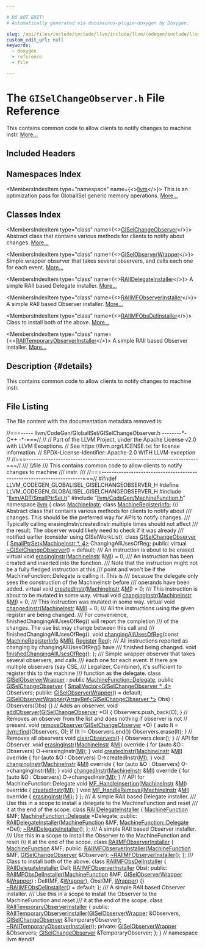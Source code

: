 ```yaml
---

# DO NOT EDIT!
# Automatically generated via docusaurus-plugin-doxygen by Doxygen.

slug: /api/files/include/include/llvm/include/llvm/codegen/include/llvm/codegen/globalisel/giselchangeobserver-h
custom_edit_url: null
keywords:
  - doxygen
  - reference
  - file

---
```





# The `GISelChangeObserver.h` File Reference

<DoxygenPage pluginConfig={pluginConfig}>

This contains common code to allow clients to notify changes to machine instr. <a href="#details">More...</a>

## Included Headers

<IncludesList>
<IncludesListItem
  filePath="llvm/ADT/SmallPtrSet.h"
  permalink="/docs/api/files/include/include/llvm/include/llvm/adt/smallptrset-h"
  isLocal="true" />
<IncludesListItem
  filePath="llvm/CodeGen/MachineFunction.h"
  permalink="/docs/api/files/include/include/llvm/include/llvm/codegen/machinefunction-h"
  isLocal="true" />
</IncludesList>

## Namespaces Index

<MembersIndex>

<MembersIndexItem
  type="namespace"
  name={<><a href="/docs/api/namespaces/llvm">llvm</a></>}>
This is an optimization pass for GlobalISel generic memory operations. <a href="/docs/api/namespaces/llvm/#details">More...</a>
</MembersIndexItem>

</MembersIndex>

## Classes Index

<MembersIndex>

<MembersIndexItem
  type="class"
  name={<><a href="/docs/api/classes/llvm/giselchangeobserver">GISelChangeObserver</a></>}>
Abstract class that contains various methods for clients to notify about changes. <a href="/docs/api/classes/llvm/giselchangeobserver/#details">More...</a>
</MembersIndexItem>

<MembersIndexItem
  type="class"
  name={<><a href="/docs/api/classes/llvm/giselobserverwrapper">GISelObserverWrapper</a></>}>
Simple wrapper observer that takes several observers, and calls each one for each event. <a href="/docs/api/classes/llvm/giselobserverwrapper/#details">More...</a>
</MembersIndexItem>

<MembersIndexItem
  type="class"
  name={<><a href="/docs/api/classes/llvm/raiidelegateinstaller">RAIIDelegateInstaller</a></>}>
A simple RAII based Delegate installer. <a href="/docs/api/classes/llvm/raiidelegateinstaller/#details">More...</a>
</MembersIndexItem>

<MembersIndexItem
  type="class"
  name={<><a href="/docs/api/classes/llvm/raiimfobserverinstaller">RAIIMFObserverInstaller</a></>}>
A simple RAII based Observer installer. <a href="/docs/api/classes/llvm/raiimfobserverinstaller/#details">More...</a>
</MembersIndexItem>

<MembersIndexItem
  type="class"
  name={<><a href="/docs/api/classes/llvm/raiimfobsdelinstaller">RAIIMFObsDelInstaller</a></>}>
Class to install both of the above. <a href="/docs/api/classes/llvm/raiimfobsdelinstaller/#details">More...</a>
</MembersIndexItem>

<MembersIndexItem
  type="class"
  name={<><a href="/docs/api/classes/llvm/raiitemporaryobserverinstaller">RAIITemporaryObserverInstaller</a></>}>
A simple RAII based Observer installer. <a href="/docs/api/classes/llvm/raiitemporaryobserverinstaller/#details">More...</a>
</MembersIndexItem>

</MembersIndex>

## Description {#details}

This contains common code to allow clients to notify changes to machine instr.

## File Listing

The file content with the documentation metadata removed is:

<ProgramListing>

<Link id="l00001" /><CodeLine lineNumber="1"><Highlight kind="comment">//===----- llvm/CodeGen/GlobalISel/GISelChangeObserver.h --------&#42;- C++ -&#42;-===//</Highlight><Highlight kind="normal"></Highlight></CodeLine>
<Link id="l00002" /><CodeLine lineNumber="2"><Highlight kind="normal"></Highlight><Highlight kind="comment">//</Highlight><Highlight kind="normal"></Highlight></CodeLine>
<Link id="l00003" /><CodeLine lineNumber="3"><Highlight kind="normal"></Highlight><Highlight kind="comment">// Part of the LLVM Project, under the Apache License v2.0 with LLVM Exceptions.</Highlight><Highlight kind="normal"></Highlight></CodeLine>
<Link id="l00004" /><CodeLine lineNumber="4"><Highlight kind="normal"></Highlight><Highlight kind="comment">// See https://llvm.org/LICENSE.txt for license information.</Highlight><Highlight kind="normal"></Highlight></CodeLine>
<Link id="l00005" /><CodeLine lineNumber="5"><Highlight kind="normal"></Highlight><Highlight kind="comment">// SPDX-License-Identifier: Apache-2.0 WITH LLVM-exception</Highlight><Highlight kind="normal"></Highlight></CodeLine>
<Link id="l00006" /><CodeLine lineNumber="6"><Highlight kind="normal"></Highlight><Highlight kind="comment">//</Highlight><Highlight kind="normal"></Highlight></CodeLine>
<Link id="l00007" /><CodeLine lineNumber="7"><Highlight kind="normal"></Highlight><Highlight kind="comment">//===----------------------------------------------------------------------===//</Highlight><Highlight kind="comment"></Highlight></CodeLine>
<Link id="l00008" /><CodeLine lineNumber="8"><Highlight kind="comment">/// \\file</Highlight></CodeLine>
<Link id="l00009" /><CodeLine lineNumber="9"><Highlight kind="comment">/// This contains common code to allow clients to notify changes to machine</Highlight></CodeLine>
<Link id="l00010" /><CodeLine lineNumber="10"><Highlight kind="comment">/// instr.</Highlight></CodeLine>
<Link id="l00011" /><CodeLine lineNumber="11"><Highlight kind="comment">///</Highlight><Highlight kind="normal"></Highlight></CodeLine>
<Link id="l00012" /><CodeLine lineNumber="12"><Highlight kind="normal"></Highlight><Highlight kind="comment">//===----------------------------------------------------------------------===//</Highlight><Highlight kind="normal"></Highlight></CodeLine>
<Link id="l00013" /><CodeLine lineNumber="13"><Highlight kind="normal"></Highlight></CodeLine>
<Link id="l00014" /><CodeLine lineNumber="14"><Highlight kind="normal"></Highlight><Highlight kind="preprocessor">#ifndef LLVM&#95;CODEGEN&#95;GLOBALISEL&#95;GISELCHANGEOBSERVER&#95;H</Highlight><Highlight kind="normal"></Highlight></CodeLine>
<Link id="l00015" /><CodeLine lineNumber="15"><Highlight kind="normal"></Highlight><Highlight kind="preprocessor">#define LLVM&#95;CODEGEN&#95;GLOBALISEL&#95;GISELCHANGEOBSERVER&#95;H</Highlight><Highlight kind="normal"></Highlight></CodeLine>
<Link id="l00016" /><CodeLine lineNumber="16"><Highlight kind="normal"></Highlight></CodeLine>
<Link id="l00017" /><CodeLine lineNumber="17"><Highlight kind="normal"></Highlight><Highlight kind="preprocessor">#include &quot;<a href="/docs/api/files/include/include/llvm/include/llvm/adt/smallptrset-h">llvm/ADT/SmallPtrSet.h</a>&quot;</Highlight><Highlight kind="normal"></Highlight></CodeLine>
<Link id="l00018" /><CodeLine lineNumber="18"><Highlight kind="normal"></Highlight><Highlight kind="preprocessor">#include &quot;<a href="/docs/api/files/include/include/llvm/include/llvm/codegen/machinefunction-h">llvm/CodeGen/MachineFunction.h</a>&quot;</Highlight><Highlight kind="normal"></Highlight></CodeLine>
<Link id="l00019" /><CodeLine lineNumber="19"><Highlight kind="normal"></Highlight></CodeLine>
<Link id="l00020" /><CodeLine lineNumber="20"><Highlight kind="normal"></Highlight><Highlight kind="keyword">namespace </Highlight><Highlight kind="normal"><a href="/docs/api/namespaces/llvm">llvm</a> &#123;</Highlight></CodeLine>
<Link id="l00021" /><CodeLine lineNumber="21"><Highlight kind="normal"></Highlight><Highlight kind="keyword">class </Highlight><Highlight kind="normal"><a href="/docs/api/classes/llvm/machineinstr">MachineInstr</a>;</Highlight></CodeLine>
<Link id="l00022" /><CodeLine lineNumber="22"><Highlight kind="normal"></Highlight><Highlight kind="keyword">class </Highlight><Highlight kind="normal"><a href="/docs/api/classes/llvm/machineregisterinfo">MachineRegisterInfo</a>;</Highlight></CodeLine>
<Link id="l00023" /><CodeLine lineNumber="23"><Highlight kind="normal"></Highlight><Highlight kind="comment"></Highlight></CodeLine>
<Link id="l00024" /><CodeLine lineNumber="24"><Highlight kind="comment">/// Abstract class that contains various methods for clients to notify about</Highlight></CodeLine>
<Link id="l00025" /><CodeLine lineNumber="25"><Highlight kind="comment">/// changes. This should be the preferred way for APIs to notify changes.</Highlight></CodeLine>
<Link id="l00026" /><CodeLine lineNumber="26"><Highlight kind="comment">/// Typically calling erasingInstr/createdInstr multiple times should not affect</Highlight></CodeLine>
<Link id="l00027" /><CodeLine lineNumber="27"><Highlight kind="comment">/// the result. The observer would likely need to check if it was already</Highlight></CodeLine>
<Link id="l00028" /><CodeLine lineNumber="28"><Highlight kind="comment">/// notified earlier (consider using GISelWorkList).</Highlight><Highlight kind="normal"></Highlight></CodeLine>
<Link id="l00029" /><CodeLine lineNumber="29" lineLink="/docs/api/classes/llvm/giselchangeobserver"><Highlight kind="normal"></Highlight><Highlight kind="keyword">class </Highlight><Highlight kind="normal"><a href="/docs/api/classes/llvm/giselchangeobserver">GISelChangeObserver</a> &#123;</Highlight></CodeLine>
<Link id="l00030" /><CodeLine lineNumber="30"><Highlight kind="normal">  <a href="/docs/api/classes/llvm/smallptrset">SmallPtrSet&lt;MachineInstr &#42;, 4&gt;</a> ChangingAllUsesOfReg;</Highlight></CodeLine>
<Link id="l00031" /><CodeLine lineNumber="31"><Highlight kind="normal"></Highlight></CodeLine>
<Link id="l00032" /><CodeLine lineNumber="32"><Highlight kind="normal"></Highlight><Highlight kind="keyword">public</Highlight><Highlight kind="normal">:</Highlight></CodeLine>
<Link id="l00033" /><CodeLine lineNumber="33" lineLink="/docs/api/classes/llvm/giselchangeobserver/#abba070d74d4a70cc63a5f402242dd2fc"><Highlight kind="normal">  </Highlight><Highlight kind="keyword">virtual</Highlight><Highlight kind="normal"> <a href="/docs/api/classes/llvm/giselchangeobserver/#abba070d74d4a70cc63a5f402242dd2fc">~GISelChangeObserver</a>() = </Highlight><Highlight kind="keywordflow">default</Highlight><Highlight kind="normal">;</Highlight></CodeLine>
<Link id="l00034" /><CodeLine lineNumber="34"><Highlight kind="normal"></Highlight><Highlight kind="comment"></Highlight></CodeLine>
<Link id="l00035" /><CodeLine lineNumber="35"><Highlight kind="comment">  /// An instruction is about to be erased.</Highlight><Highlight kind="normal"></Highlight></CodeLine>
<Link id="l00036" /><CodeLine lineNumber="36" lineLink="/docs/api/classes/llvm/giselchangeobserver/#adbcc821688d1687f0b5faf9ba83bd902"><Highlight kind="normal">  </Highlight><Highlight kind="keyword">virtual</Highlight><Highlight kind="normal"> </Highlight><Highlight kind="keywordtype">void</Highlight><Highlight kind="normal"> <a href="/docs/api/classes/llvm/giselchangeobserver/#adbcc821688d1687f0b5faf9ba83bd902">erasingInstr</a>(<a href="/docs/api/classes/llvm/machineinstr">MachineInstr</a> &amp;<a href="/docs/api/files/lib/lib/codegen/lib/codegen/globalisel/irtranslator-cpp/#abe44dfdea65b4f7e11e0a608ab708b76">MI</a>) = 0;</Highlight></CodeLine>
<Link id="l00037" /><CodeLine lineNumber="37"><Highlight kind="normal"></Highlight><Highlight kind="comment"></Highlight></CodeLine>
<Link id="l00038" /><CodeLine lineNumber="38"><Highlight kind="comment">  /// An instruction has been created and inserted into the function.</Highlight></CodeLine>
<Link id="l00039" /><CodeLine lineNumber="39"><Highlight kind="comment">  /// Note that the instruction might not be a fully fledged instruction at this</Highlight></CodeLine>
<Link id="l00040" /><CodeLine lineNumber="40"><Highlight kind="comment">  /// point and won&#39;t be if the MachineFunction::Delegate is calling it. This is</Highlight></CodeLine>
<Link id="l00041" /><CodeLine lineNumber="41"><Highlight kind="comment">  /// because the delegate only sees the construction of the MachineInstr before</Highlight></CodeLine>
<Link id="l00042" /><CodeLine lineNumber="42"><Highlight kind="comment">  /// operands have been added.</Highlight><Highlight kind="normal"></Highlight></CodeLine>
<Link id="l00043" /><CodeLine lineNumber="43" lineLink="/docs/api/classes/llvm/giselchangeobserver/#ac53bec73a7e61679a0aed216280a0fc7"><Highlight kind="normal">  </Highlight><Highlight kind="keyword">virtual</Highlight><Highlight kind="normal"> </Highlight><Highlight kind="keywordtype">void</Highlight><Highlight kind="normal"> <a href="/docs/api/classes/llvm/giselchangeobserver/#ac53bec73a7e61679a0aed216280a0fc7">createdInstr</a>(<a href="/docs/api/classes/llvm/machineinstr">MachineInstr</a> &amp;<a href="/docs/api/files/lib/lib/codegen/lib/codegen/globalisel/irtranslator-cpp/#abe44dfdea65b4f7e11e0a608ab708b76">MI</a>) = 0;</Highlight></CodeLine>
<Link id="l00044" /><CodeLine lineNumber="44"><Highlight kind="normal"></Highlight><Highlight kind="comment"></Highlight></CodeLine>
<Link id="l00045" /><CodeLine lineNumber="45"><Highlight kind="comment">  /// This instruction is about to be mutated in some way.</Highlight><Highlight kind="normal"></Highlight></CodeLine>
<Link id="l00046" /><CodeLine lineNumber="46" lineLink="/docs/api/classes/llvm/giselchangeobserver/#a1f637715070a99aa4140444e12697f9a"><Highlight kind="normal">  </Highlight><Highlight kind="keyword">virtual</Highlight><Highlight kind="normal"> </Highlight><Highlight kind="keywordtype">void</Highlight><Highlight kind="normal"> <a href="/docs/api/classes/llvm/giselchangeobserver/#a1f637715070a99aa4140444e12697f9a">changingInstr</a>(<a href="/docs/api/classes/llvm/machineinstr">MachineInstr</a> &amp;<a href="/docs/api/files/lib/lib/codegen/lib/codegen/globalisel/irtranslator-cpp/#abe44dfdea65b4f7e11e0a608ab708b76">MI</a>) = 0;</Highlight></CodeLine>
<Link id="l00047" /><CodeLine lineNumber="47"><Highlight kind="normal"></Highlight><Highlight kind="comment"></Highlight></CodeLine>
<Link id="l00048" /><CodeLine lineNumber="48"><Highlight kind="comment">  /// This instruction was mutated in some way.</Highlight><Highlight kind="normal"></Highlight></CodeLine>
<Link id="l00049" /><CodeLine lineNumber="49" lineLink="/docs/api/classes/llvm/giselchangeobserver/#a45a05a932f80f51023592ff5131d56a5"><Highlight kind="normal">  </Highlight><Highlight kind="keyword">virtual</Highlight><Highlight kind="normal"> </Highlight><Highlight kind="keywordtype">void</Highlight><Highlight kind="normal"> <a href="/docs/api/classes/llvm/giselchangeobserver/#a45a05a932f80f51023592ff5131d56a5">changedInstr</a>(<a href="/docs/api/classes/llvm/machineinstr">MachineInstr</a> &amp;<a href="/docs/api/files/lib/lib/codegen/lib/codegen/globalisel/irtranslator-cpp/#abe44dfdea65b4f7e11e0a608ab708b76">MI</a>) = 0;</Highlight></CodeLine>
<Link id="l00050" /><CodeLine lineNumber="50"><Highlight kind="normal"></Highlight><Highlight kind="comment"></Highlight></CodeLine>
<Link id="l00051" /><CodeLine lineNumber="51"><Highlight kind="comment">  /// All the instructions using the given register are being changed.</Highlight></CodeLine>
<Link id="l00052" /><CodeLine lineNumber="52"><Highlight kind="comment">  /// For convenience, finishedChangingAllUsesOfReg() will report the completion</Highlight></CodeLine>
<Link id="l00053" /><CodeLine lineNumber="53"><Highlight kind="comment">  /// of the changes. The use list may change between this call and</Highlight></CodeLine>
<Link id="l00054" /><CodeLine lineNumber="54"><Highlight kind="comment">  /// finishedChangingAllUsesOfReg().</Highlight><Highlight kind="normal"></Highlight></CodeLine>
<Link id="l00055" /><CodeLine lineNumber="55"><Highlight kind="normal">  </Highlight><Highlight kind="keywordtype">void</Highlight><Highlight kind="normal"> <a href="/docs/api/classes/llvm/giselchangeobserver/#ae260ef07f27a4b7f76496d9929bbb317">changingAllUsesOfReg</a>(</Highlight><Highlight kind="keyword">const</Highlight><Highlight kind="normal"> <a href="/docs/api/classes/llvm/machineregisterinfo">MachineRegisterInfo</a> &amp;<a href="/docs/api/files/lib/lib/target/lib/target/aarch64/aarch64advsimdscalarpass-cpp/#aacd2ab195054a3e6a74bfbb9d5d571c8">MRI</a>, <a href="/docs/api/classes/llvm/register">Register</a> <a href="/docs/api/files/lib/lib/codegen/machinesink-cpp/#a359e1ff26f6d466d927a61aae45b05c3">Reg</a>);</Highlight><Highlight kind="comment"></Highlight></CodeLine>
<Link id="l00056" /><CodeLine lineNumber="56"><Highlight kind="comment">  /// All instructions reported as changing by changingAllUsesOfReg() have</Highlight></CodeLine>
<Link id="l00057" /><CodeLine lineNumber="57"><Highlight kind="comment">  /// finished being changed.</Highlight><Highlight kind="normal"></Highlight></CodeLine>
<Link id="l00058" /><CodeLine lineNumber="58"><Highlight kind="normal">  </Highlight><Highlight kind="keywordtype">void</Highlight><Highlight kind="normal"> <a href="/docs/api/classes/llvm/giselchangeobserver/#a274ff6e49f7c082a254920495943be57">finishedChangingAllUsesOfReg</a>();</Highlight></CodeLine>
<Link id="l00059" /><CodeLine lineNumber="59"><Highlight kind="normal"></Highlight></CodeLine>
<Link id="l00060" /><CodeLine lineNumber="60"><Highlight kind="normal">&#125;;</Highlight></CodeLine>
<Link id="l00061" /><CodeLine lineNumber="61"><Highlight kind="normal"></Highlight><Highlight kind="comment"></Highlight></CodeLine>
<Link id="l00062" /><CodeLine lineNumber="62"><Highlight kind="comment">/// Simple wrapper observer that takes several observers, and calls</Highlight></CodeLine>
<Link id="l00063" /><CodeLine lineNumber="63"><Highlight kind="comment">/// each one for each event. If there are multiple observers (say CSE,</Highlight></CodeLine>
<Link id="l00064" /><CodeLine lineNumber="64"><Highlight kind="comment">/// Legalizer, Combiner), it&#39;s sufficient to register this to the machine</Highlight></CodeLine>
<Link id="l00065" /><CodeLine lineNumber="65"><Highlight kind="comment">/// function as the delegate.</Highlight><Highlight kind="normal"></Highlight></CodeLine>
<Link id="l00066" /><CodeLine lineNumber="66" lineLink="/docs/api/classes/llvm/giselobserverwrapper"><Highlight kind="normal"></Highlight><Highlight kind="keyword">class </Highlight><Highlight kind="normal"><a href="/docs/api/classes/llvm/giselobserverwrapper/#a950c12c2d6a6a2d0100140229844879f">GISelObserverWrapper</a> : </Highlight><Highlight kind="keyword">public</Highlight><Highlight kind="normal"> <a href="/docs/api/classes/llvm/machinefunction/delegate">MachineFunction::Delegate</a>,</Highlight></CodeLine>
<Link id="l00067" /><CodeLine lineNumber="67"><Highlight kind="normal">                             </Highlight><Highlight kind="keyword">public</Highlight><Highlight kind="normal"> <a href="/docs/api/classes/llvm/giselchangeobserver">GISelChangeObserver</a> &#123;</Highlight></CodeLine>
<Link id="l00068" /><CodeLine lineNumber="68"><Highlight kind="normal">  <a href="/docs/api/classes/llvm/smallvector">SmallVector&lt;GISelChangeObserver &#42;, 4&gt;</a> Observers;</Highlight></CodeLine>
<Link id="l00069" /><CodeLine lineNumber="69"><Highlight kind="normal"></Highlight></CodeLine>
<Link id="l00070" /><CodeLine lineNumber="70"><Highlight kind="normal"></Highlight><Highlight kind="keyword">public</Highlight><Highlight kind="normal">:</Highlight></CodeLine>
<Link id="l00071" /><CodeLine lineNumber="71" lineLink="/docs/api/classes/llvm/giselobserverwrapper/#a950c12c2d6a6a2d0100140229844879f"><Highlight kind="normal">  <a href="/docs/api/classes/llvm/giselobserverwrapper/#a950c12c2d6a6a2d0100140229844879f">GISelObserverWrapper</a>() = </Highlight><Highlight kind="keywordflow">default</Highlight><Highlight kind="normal">;</Highlight></CodeLine>
<Link id="l00072" /><CodeLine lineNumber="72" lineLink="/docs/api/classes/llvm/giselobserverwrapper/#aeb9850213fc3d3a875d36dbfa4d395a0"><Highlight kind="normal">  <a href="/docs/api/classes/llvm/giselobserverwrapper/#aeb9850213fc3d3a875d36dbfa4d395a0">GISelObserverWrapper</a>(<a href="/docs/api/classes/llvm/arrayref">ArrayRef&lt;GISelChangeObserver &#42;&gt;</a> Obs) : Observers(Obs) &#123;&#125;</Highlight></CodeLine>
<Link id="l00073" /><CodeLine lineNumber="73"><Highlight kind="normal">  </Highlight><Highlight kind="comment">// Adds an observer.</Highlight><Highlight kind="normal"></Highlight></CodeLine>
<Link id="l00074" /><CodeLine lineNumber="74" lineLink="/docs/api/classes/llvm/giselobserverwrapper/#ab6306f79afc7f543b606e6952f4329e6"><Highlight kind="normal">  </Highlight><Highlight kind="keywordtype">void</Highlight><Highlight kind="normal"> <a href="/docs/api/classes/llvm/giselobserverwrapper/#ab6306f79afc7f543b606e6952f4329e6">addObserver</a>(<a href="/docs/api/classes/llvm/giselchangeobserver">GISelChangeObserver</a> &#42;O) &#123; Observers.push&#95;back(O); &#125;</Highlight></CodeLine>
<Link id="l00075" /><CodeLine lineNumber="75"><Highlight kind="normal">  </Highlight><Highlight kind="comment">// Removes an observer from the list and does nothing if observer is not</Highlight><Highlight kind="normal"></Highlight></CodeLine>
<Link id="l00076" /><CodeLine lineNumber="76"><Highlight kind="normal">  </Highlight><Highlight kind="comment">// present.</Highlight><Highlight kind="normal"></Highlight></CodeLine>
<Link id="l00077" /><CodeLine lineNumber="77" lineLink="/docs/api/classes/llvm/giselobserverwrapper/#a34a34ebf79e47db55e0c6d182987ad13"><Highlight kind="normal">  </Highlight><Highlight kind="keywordtype">void</Highlight><Highlight kind="normal"> <a href="/docs/api/classes/llvm/giselobserverwrapper/#a34a34ebf79e47db55e0c6d182987ad13">removeObserver</a>(<a href="/docs/api/classes/llvm/giselchangeobserver">GISelChangeObserver</a> &#42;O) &#123;</Highlight></CodeLine>
<Link id="l00078" /><CodeLine lineNumber="78"><Highlight kind="normal">    </Highlight><Highlight kind="keyword">auto</Highlight><Highlight kind="normal"> It = <a href="/docs/api/namespaces/llvm/#a086e9fbdb06276db7753101a08a63adf">llvm::find</a>(Observers, O);</Highlight></CodeLine>
<Link id="l00079" /><CodeLine lineNumber="79"><Highlight kind="normal">    </Highlight><Highlight kind="keywordflow">if</Highlight><Highlight kind="normal"> (It != Observers.end())</Highlight></CodeLine>
<Link id="l00080" /><CodeLine lineNumber="80"><Highlight kind="normal">      Observers.erase(It);</Highlight></CodeLine>
<Link id="l00081" /><CodeLine lineNumber="81"><Highlight kind="normal">  &#125;</Highlight></CodeLine>
<Link id="l00082" /><CodeLine lineNumber="82"><Highlight kind="normal">  </Highlight><Highlight kind="comment">// Removes all observers</Highlight><Highlight kind="normal"></Highlight></CodeLine>
<Link id="l00083" /><CodeLine lineNumber="83" lineLink="/docs/api/classes/llvm/giselobserverwrapper/#abdce528b9c4e06354f0e9136196d6f6b"><Highlight kind="normal">  </Highlight><Highlight kind="keywordtype">void</Highlight><Highlight kind="normal"> <a href="/docs/api/classes/llvm/giselobserverwrapper/#abdce528b9c4e06354f0e9136196d6f6b">clearObservers</a>() &#123; Observers.clear(); &#125;</Highlight></CodeLine>
<Link id="l00084" /><CodeLine lineNumber="84"><Highlight kind="normal"></Highlight></CodeLine>
<Link id="l00085" /><CodeLine lineNumber="85"><Highlight kind="normal">  </Highlight><Highlight kind="comment">// API for Observer.</Highlight><Highlight kind="normal"></Highlight></CodeLine>
<Link id="l00086" /><CodeLine lineNumber="86" lineLink="/docs/api/classes/llvm/giselobserverwrapper/#aa52367426765450b59e49fec77db6ed7"><Highlight kind="normal">  </Highlight><Highlight kind="keywordtype">void</Highlight><Highlight kind="normal"> <a href="/docs/api/classes/llvm/giselobserverwrapper/#aa52367426765450b59e49fec77db6ed7">erasingInstr</a>(<a href="/docs/api/classes/llvm/machineinstr">MachineInstr</a> &amp;<a href="/docs/api/files/lib/lib/codegen/lib/codegen/globalisel/irtranslator-cpp/#abe44dfdea65b4f7e11e0a608ab708b76">MI</a>)</Highlight><Highlight kind="keyword"> override </Highlight><Highlight kind="normal">&#123;</Highlight></CodeLine>
<Link id="l00087" /><CodeLine lineNumber="87"><Highlight kind="normal">    </Highlight><Highlight kind="keywordflow">for</Highlight><Highlight kind="normal"> (</Highlight><Highlight kind="keyword">auto</Highlight><Highlight kind="normal"> &amp;O : Observers)</Highlight></CodeLine>
<Link id="l00088" /><CodeLine lineNumber="88"><Highlight kind="normal">      O-&gt;erasingInstr(<a href="/docs/api/files/lib/lib/codegen/lib/codegen/globalisel/irtranslator-cpp/#abe44dfdea65b4f7e11e0a608ab708b76">MI</a>);</Highlight></CodeLine>
<Link id="l00089" /><CodeLine lineNumber="89"><Highlight kind="normal">  &#125;</Highlight></CodeLine>
<Link id="l00090" /><CodeLine lineNumber="90" lineLink="/docs/api/classes/llvm/giselobserverwrapper/#a7ac07a0feedf31e8d269bee860c9b8ca"><Highlight kind="normal">  </Highlight><Highlight kind="keywordtype">void</Highlight><Highlight kind="normal"> <a href="/docs/api/classes/llvm/giselobserverwrapper/#a7ac07a0feedf31e8d269bee860c9b8ca">createdInstr</a>(<a href="/docs/api/classes/llvm/machineinstr">MachineInstr</a> &amp;<a href="/docs/api/files/lib/lib/codegen/lib/codegen/globalisel/irtranslator-cpp/#abe44dfdea65b4f7e11e0a608ab708b76">MI</a>)</Highlight><Highlight kind="keyword"> override </Highlight><Highlight kind="normal">&#123;</Highlight></CodeLine>
<Link id="l00091" /><CodeLine lineNumber="91"><Highlight kind="normal">    </Highlight><Highlight kind="keywordflow">for</Highlight><Highlight kind="normal"> (</Highlight><Highlight kind="keyword">auto</Highlight><Highlight kind="normal"> &amp;O : Observers)</Highlight></CodeLine>
<Link id="l00092" /><CodeLine lineNumber="92"><Highlight kind="normal">      O-&gt;createdInstr(<a href="/docs/api/files/lib/lib/codegen/lib/codegen/globalisel/irtranslator-cpp/#abe44dfdea65b4f7e11e0a608ab708b76">MI</a>);</Highlight></CodeLine>
<Link id="l00093" /><CodeLine lineNumber="93"><Highlight kind="normal">  &#125;</Highlight></CodeLine>
<Link id="l00094" /><CodeLine lineNumber="94" lineLink="/docs/api/classes/llvm/giselobserverwrapper/#a6794cc3c5eb81ee2b2330f78ccb6f335"><Highlight kind="normal">  </Highlight><Highlight kind="keywordtype">void</Highlight><Highlight kind="normal"> <a href="/docs/api/classes/llvm/giselobserverwrapper/#a6794cc3c5eb81ee2b2330f78ccb6f335">changingInstr</a>(<a href="/docs/api/classes/llvm/machineinstr">MachineInstr</a> &amp;<a href="/docs/api/files/lib/lib/codegen/lib/codegen/globalisel/irtranslator-cpp/#abe44dfdea65b4f7e11e0a608ab708b76">MI</a>)</Highlight><Highlight kind="keyword"> override </Highlight><Highlight kind="normal">&#123;</Highlight></CodeLine>
<Link id="l00095" /><CodeLine lineNumber="95"><Highlight kind="normal">    </Highlight><Highlight kind="keywordflow">for</Highlight><Highlight kind="normal"> (</Highlight><Highlight kind="keyword">auto</Highlight><Highlight kind="normal"> &amp;O : Observers)</Highlight></CodeLine>
<Link id="l00096" /><CodeLine lineNumber="96"><Highlight kind="normal">      O-&gt;changingInstr(<a href="/docs/api/files/lib/lib/codegen/lib/codegen/globalisel/irtranslator-cpp/#abe44dfdea65b4f7e11e0a608ab708b76">MI</a>);</Highlight></CodeLine>
<Link id="l00097" /><CodeLine lineNumber="97"><Highlight kind="normal">  &#125;</Highlight></CodeLine>
<Link id="l00098" /><CodeLine lineNumber="98" lineLink="/docs/api/classes/llvm/giselobserverwrapper/#a45e6c5136bf69d404a0e16018368641f"><Highlight kind="normal">  </Highlight><Highlight kind="keywordtype">void</Highlight><Highlight kind="normal"> <a href="/docs/api/classes/llvm/giselobserverwrapper/#a45e6c5136bf69d404a0e16018368641f">changedInstr</a>(<a href="/docs/api/classes/llvm/machineinstr">MachineInstr</a> &amp;<a href="/docs/api/files/lib/lib/codegen/lib/codegen/globalisel/irtranslator-cpp/#abe44dfdea65b4f7e11e0a608ab708b76">MI</a>)</Highlight><Highlight kind="keyword"> override </Highlight><Highlight kind="normal">&#123;</Highlight></CodeLine>
<Link id="l00099" /><CodeLine lineNumber="99"><Highlight kind="normal">    </Highlight><Highlight kind="keywordflow">for</Highlight><Highlight kind="normal"> (</Highlight><Highlight kind="keyword">auto</Highlight><Highlight kind="normal"> &amp;O : Observers)</Highlight></CodeLine>
<Link id="l00100" /><CodeLine lineNumber="100"><Highlight kind="normal">      O-&gt;changedInstr(<a href="/docs/api/files/lib/lib/codegen/lib/codegen/globalisel/irtranslator-cpp/#abe44dfdea65b4f7e11e0a608ab708b76">MI</a>);</Highlight></CodeLine>
<Link id="l00101" /><CodeLine lineNumber="101"><Highlight kind="normal">  &#125;</Highlight></CodeLine>
<Link id="l00102" /><CodeLine lineNumber="102"><Highlight kind="normal">  </Highlight><Highlight kind="comment">// API for MachineFunction::Delegate</Highlight><Highlight kind="normal"></Highlight></CodeLine>
<Link id="l00103" /><CodeLine lineNumber="103" lineLink="/docs/api/classes/llvm/giselobserverwrapper/#a0794395ac1088492ad5711a93777e708"><Highlight kind="normal">  </Highlight><Highlight kind="keywordtype">void</Highlight><Highlight kind="normal"> <a href="/docs/api/classes/llvm/giselobserverwrapper/#a0794395ac1088492ad5711a93777e708">MF&#95;HandleInsertion</a>(<a href="/docs/api/classes/llvm/machineinstr">MachineInstr</a> &amp;<a href="/docs/api/files/lib/lib/codegen/lib/codegen/globalisel/irtranslator-cpp/#abe44dfdea65b4f7e11e0a608ab708b76">MI</a>)</Highlight><Highlight kind="keyword"> override </Highlight><Highlight kind="normal">&#123; <a href="/docs/api/classes/llvm/giselobserverwrapper/#a7ac07a0feedf31e8d269bee860c9b8ca">createdInstr</a>(<a href="/docs/api/files/lib/lib/codegen/lib/codegen/globalisel/irtranslator-cpp/#abe44dfdea65b4f7e11e0a608ab708b76">MI</a>); &#125;</Highlight></CodeLine>
<Link id="l00104" /><CodeLine lineNumber="104" lineLink="/docs/api/classes/llvm/giselobserverwrapper/#a576fddbb502729c4510d82e900a8cc58"><Highlight kind="normal">  </Highlight><Highlight kind="keywordtype">void</Highlight><Highlight kind="normal"> <a href="/docs/api/classes/llvm/giselobserverwrapper/#a576fddbb502729c4510d82e900a8cc58">MF&#95;HandleRemoval</a>(<a href="/docs/api/classes/llvm/machineinstr">MachineInstr</a> &amp;<a href="/docs/api/files/lib/lib/codegen/lib/codegen/globalisel/irtranslator-cpp/#abe44dfdea65b4f7e11e0a608ab708b76">MI</a>)</Highlight><Highlight kind="keyword"> override </Highlight><Highlight kind="normal">&#123; <a href="/docs/api/classes/llvm/giselobserverwrapper/#aa52367426765450b59e49fec77db6ed7">erasingInstr</a>(<a href="/docs/api/files/lib/lib/codegen/lib/codegen/globalisel/irtranslator-cpp/#abe44dfdea65b4f7e11e0a608ab708b76">MI</a>); &#125;</Highlight></CodeLine>
<Link id="l00105" /><CodeLine lineNumber="105"><Highlight kind="normal">&#125;;</Highlight></CodeLine>
<Link id="l00106" /><CodeLine lineNumber="106"><Highlight kind="normal"></Highlight><Highlight kind="comment"></Highlight></CodeLine>
<Link id="l00107" /><CodeLine lineNumber="107"><Highlight kind="comment">/// A simple RAII based Delegate installer.</Highlight></CodeLine>
<Link id="l00108" /><CodeLine lineNumber="108"><Highlight kind="comment">/// Use this in a scope to install a delegate to the MachineFunction and reset</Highlight></CodeLine>
<Link id="l00109" /><CodeLine lineNumber="109"><Highlight kind="comment">/// it at the end of the scope.</Highlight><Highlight kind="normal"></Highlight></CodeLine>
<Link id="l00110" /><CodeLine lineNumber="110" lineLink="/docs/api/classes/llvm/raiidelegateinstaller"><Highlight kind="normal"></Highlight><Highlight kind="keyword">class </Highlight><Highlight kind="normal"><a href="/docs/api/classes/llvm/raiidelegateinstaller/#ab548661fe36e3611f49fd9e3651d259c">RAIIDelegateInstaller</a> &#123;</Highlight></CodeLine>
<Link id="l00111" /><CodeLine lineNumber="111"><Highlight kind="normal">  <a href="/docs/api/classes/llvm/machinefunction">MachineFunction</a> &amp;MF;</Highlight></CodeLine>
<Link id="l00112" /><CodeLine lineNumber="112"><Highlight kind="normal">  <a href="/docs/api/classes/llvm/machinefunction/delegate">MachineFunction::Delegate</a> &#42;Delegate;</Highlight></CodeLine>
<Link id="l00113" /><CodeLine lineNumber="113"><Highlight kind="normal"></Highlight></CodeLine>
<Link id="l00114" /><CodeLine lineNumber="114"><Highlight kind="normal"></Highlight><Highlight kind="keyword">public</Highlight><Highlight kind="normal">:</Highlight></CodeLine>
<Link id="l00115" /><CodeLine lineNumber="115"><Highlight kind="normal">  <a href="/docs/api/classes/llvm/raiidelegateinstaller/#ab548661fe36e3611f49fd9e3651d259c">RAIIDelegateInstaller</a>(<a href="/docs/api/classes/llvm/machinefunction">MachineFunction</a> &amp;MF, <a href="/docs/api/classes/llvm/machinefunction/delegate">MachineFunction::Delegate</a> &#42;Del);</Highlight></CodeLine>
<Link id="l00116" /><CodeLine lineNumber="116"><Highlight kind="normal">  <a href="/docs/api/classes/llvm/raiidelegateinstaller/#a7e1b3576bf63300eedf5d39664888cad">~RAIIDelegateInstaller</a>();</Highlight></CodeLine>
<Link id="l00117" /><CodeLine lineNumber="117"><Highlight kind="normal">&#125;;</Highlight></CodeLine>
<Link id="l00118" /><CodeLine lineNumber="118"><Highlight kind="normal"></Highlight><Highlight kind="comment"></Highlight></CodeLine>
<Link id="l00119" /><CodeLine lineNumber="119"><Highlight kind="comment">/// A simple RAII based Observer installer.</Highlight></CodeLine>
<Link id="l00120" /><CodeLine lineNumber="120"><Highlight kind="comment">/// Use this in a scope to install the Observer to the MachineFunction and reset</Highlight></CodeLine>
<Link id="l00121" /><CodeLine lineNumber="121"><Highlight kind="comment">/// it at the end of the scope.</Highlight><Highlight kind="normal"></Highlight></CodeLine>
<Link id="l00122" /><CodeLine lineNumber="122" lineLink="/docs/api/classes/llvm/raiimfobserverinstaller"><Highlight kind="normal"></Highlight><Highlight kind="keyword">class </Highlight><Highlight kind="normal"><a href="/docs/api/classes/llvm/raiimfobserverinstaller/#ad4d317d14d2fcf6cf4fb86c1a3615c09">RAIIMFObserverInstaller</a> &#123;</Highlight></CodeLine>
<Link id="l00123" /><CodeLine lineNumber="123"><Highlight kind="normal">  <a href="/docs/api/classes/llvm/machinefunction">MachineFunction</a> &amp;MF;</Highlight></CodeLine>
<Link id="l00124" /><CodeLine lineNumber="124"><Highlight kind="normal"></Highlight></CodeLine>
<Link id="l00125" /><CodeLine lineNumber="125"><Highlight kind="normal"></Highlight><Highlight kind="keyword">public</Highlight><Highlight kind="normal">:</Highlight></CodeLine>
<Link id="l00126" /><CodeLine lineNumber="126"><Highlight kind="normal">  <a href="/docs/api/classes/llvm/raiimfobserverinstaller/#ad4d317d14d2fcf6cf4fb86c1a3615c09">RAIIMFObserverInstaller</a>(<a href="/docs/api/classes/llvm/machinefunction">MachineFunction</a> &amp;MF, <a href="/docs/api/classes/llvm/giselchangeobserver">GISelChangeObserver</a> &amp;Observer);</Highlight></CodeLine>
<Link id="l00127" /><CodeLine lineNumber="127"><Highlight kind="normal">  <a href="/docs/api/classes/llvm/raiimfobserverinstaller/#aa10a498c7ae549e6c7090d17ef135ce5">~RAIIMFObserverInstaller</a>();</Highlight></CodeLine>
<Link id="l00128" /><CodeLine lineNumber="128"><Highlight kind="normal">&#125;;</Highlight></CodeLine>
<Link id="l00129" /><CodeLine lineNumber="129"><Highlight kind="normal"></Highlight><Highlight kind="comment"></Highlight></CodeLine>
<Link id="l00130" /><CodeLine lineNumber="130"><Highlight kind="comment">/// Class to install both of the above.</Highlight><Highlight kind="normal"></Highlight></CodeLine>
<Link id="l00131" /><CodeLine lineNumber="131" lineLink="/docs/api/classes/llvm/raiimfobsdelinstaller"><Highlight kind="normal"></Highlight><Highlight kind="keyword">class </Highlight><Highlight kind="normal"><a href="/docs/api/classes/llvm/raiimfobsdelinstaller/#a00c6f51c9467d75562e53ebddec49d7b">RAIIMFObsDelInstaller</a> &#123;</Highlight></CodeLine>
<Link id="l00132" /><CodeLine lineNumber="132"><Highlight kind="normal">  <a href="/docs/api/classes/llvm/raiidelegateinstaller">RAIIDelegateInstaller</a> DelI;</Highlight></CodeLine>
<Link id="l00133" /><CodeLine lineNumber="133"><Highlight kind="normal">  <a href="/docs/api/classes/llvm/raiimfobserverinstaller">RAIIMFObserverInstaller</a> ObsI;</Highlight></CodeLine>
<Link id="l00134" /><CodeLine lineNumber="134"><Highlight kind="normal"></Highlight></CodeLine>
<Link id="l00135" /><CodeLine lineNumber="135"><Highlight kind="normal"></Highlight><Highlight kind="keyword">public</Highlight><Highlight kind="normal">:</Highlight></CodeLine>
<Link id="l00136" /><CodeLine lineNumber="136" lineLink="/docs/api/classes/llvm/raiimfobsdelinstaller/#a00c6f51c9467d75562e53ebddec49d7b"><Highlight kind="normal">  <a href="/docs/api/classes/llvm/raiimfobsdelinstaller/#a00c6f51c9467d75562e53ebddec49d7b">RAIIMFObsDelInstaller</a>(<a href="/docs/api/classes/llvm/machinefunction">MachineFunction</a> &amp;MF, <a href="/docs/api/classes/llvm/giselobserverwrapper">GISelObserverWrapper</a> &amp;<a href="/docs/api/files/lib/lib/target/lib/target/amdgpu/amdgpualiasanalysis-cpp/#a63f565f28385a6f2c7a4756ff6f3fa16">Wrapper</a>)</Highlight></CodeLine>
<Link id="l00137" /><CodeLine lineNumber="137"><Highlight kind="normal">      : DelI(MF, &amp;<a href="/docs/api/files/lib/lib/target/lib/target/amdgpu/amdgpualiasanalysis-cpp/#a63f565f28385a6f2c7a4756ff6f3fa16">Wrapper</a>), ObsI(MF, <a href="/docs/api/files/lib/lib/target/lib/target/amdgpu/amdgpualiasanalysis-cpp/#a63f565f28385a6f2c7a4756ff6f3fa16">Wrapper</a>) &#123;&#125;</Highlight></CodeLine>
<Link id="l00138" /><CodeLine lineNumber="138" lineLink="/docs/api/classes/llvm/raiimfobsdelinstaller/#ac6f54edc980c760745e6f0a91e4ed114"><Highlight kind="normal">  <a href="/docs/api/classes/llvm/raiimfobsdelinstaller/#ac6f54edc980c760745e6f0a91e4ed114">~RAIIMFObsDelInstaller</a>() = </Highlight><Highlight kind="keywordflow">default</Highlight><Highlight kind="normal">;</Highlight></CodeLine>
<Link id="l00139" /><CodeLine lineNumber="139"><Highlight kind="normal">&#125;;</Highlight></CodeLine>
<Link id="l00140" /><CodeLine lineNumber="140"><Highlight kind="normal"></Highlight><Highlight kind="comment"></Highlight></CodeLine>
<Link id="l00141" /><CodeLine lineNumber="141"><Highlight kind="comment">/// A simple RAII based Observer installer.</Highlight></CodeLine>
<Link id="l00142" /><CodeLine lineNumber="142"><Highlight kind="comment">/// Use this in a scope to install the Observer to the MachineFunction and reset</Highlight></CodeLine>
<Link id="l00143" /><CodeLine lineNumber="143"><Highlight kind="comment">/// it at the end of the scope.</Highlight><Highlight kind="normal"></Highlight></CodeLine>
<Link id="l00144" /><CodeLine lineNumber="144" lineLink="/docs/api/classes/llvm/raiitemporaryobserverinstaller"><Highlight kind="normal"></Highlight><Highlight kind="keyword">class </Highlight><Highlight kind="normal"><a href="/docs/api/classes/llvm/raiitemporaryobserverinstaller/#aed70766e41d5d22fd03d2b7fd1b6fd39">RAIITemporaryObserverInstaller</a> &#123;</Highlight></CodeLine>
<Link id="l00145" /><CodeLine lineNumber="145"><Highlight kind="normal"></Highlight><Highlight kind="keyword">public</Highlight><Highlight kind="normal">:</Highlight></CodeLine>
<Link id="l00146" /><CodeLine lineNumber="146"><Highlight kind="normal">  <a href="/docs/api/classes/llvm/raiitemporaryobserverinstaller/#aed70766e41d5d22fd03d2b7fd1b6fd39">RAIITemporaryObserverInstaller</a>(<a href="/docs/api/classes/llvm/giselobserverwrapper">GISelObserverWrapper</a> &amp;Observers,</Highlight></CodeLine>
<Link id="l00147" /><CodeLine lineNumber="147"><Highlight kind="normal">                                 <a href="/docs/api/classes/llvm/giselchangeobserver">GISelChangeObserver</a> &amp;TemporaryObserver);</Highlight></CodeLine>
<Link id="l00148" /><CodeLine lineNumber="148"><Highlight kind="normal">  <a href="/docs/api/classes/llvm/raiitemporaryobserverinstaller/#a51bff6e59f6e99c18eb25d4e51c0c686">~RAIITemporaryObserverInstaller</a>();</Highlight></CodeLine>
<Link id="l00149" /><CodeLine lineNumber="149"><Highlight kind="normal"></Highlight></CodeLine>
<Link id="l00150" /><CodeLine lineNumber="150"><Highlight kind="normal"></Highlight><Highlight kind="keyword">private</Highlight><Highlight kind="normal">:</Highlight></CodeLine>
<Link id="l00151" /><CodeLine lineNumber="151"><Highlight kind="normal">  <a href="/docs/api/classes/llvm/giselobserverwrapper">GISelObserverWrapper</a> &amp;Observers;</Highlight></CodeLine>
<Link id="l00152" /><CodeLine lineNumber="152"><Highlight kind="normal">  <a href="/docs/api/classes/llvm/giselchangeobserver">GISelChangeObserver</a> &amp;TemporaryObserver;</Highlight></CodeLine>
<Link id="l00153" /><CodeLine lineNumber="153"><Highlight kind="normal">&#125;;</Highlight></CodeLine>
<Link id="l00154" /><CodeLine lineNumber="154"><Highlight kind="normal"></Highlight></CodeLine>
<Link id="l00155" /><CodeLine lineNumber="155"><Highlight kind="normal">&#125; </Highlight><Highlight kind="comment">// namespace llvm</Highlight><Highlight kind="normal"></Highlight></CodeLine>
<Link id="l00156" /><CodeLine lineNumber="156"><Highlight kind="normal"></Highlight><Highlight kind="preprocessor">#endif</Highlight></CodeLine>

</ProgramListing>

</DoxygenPage>

